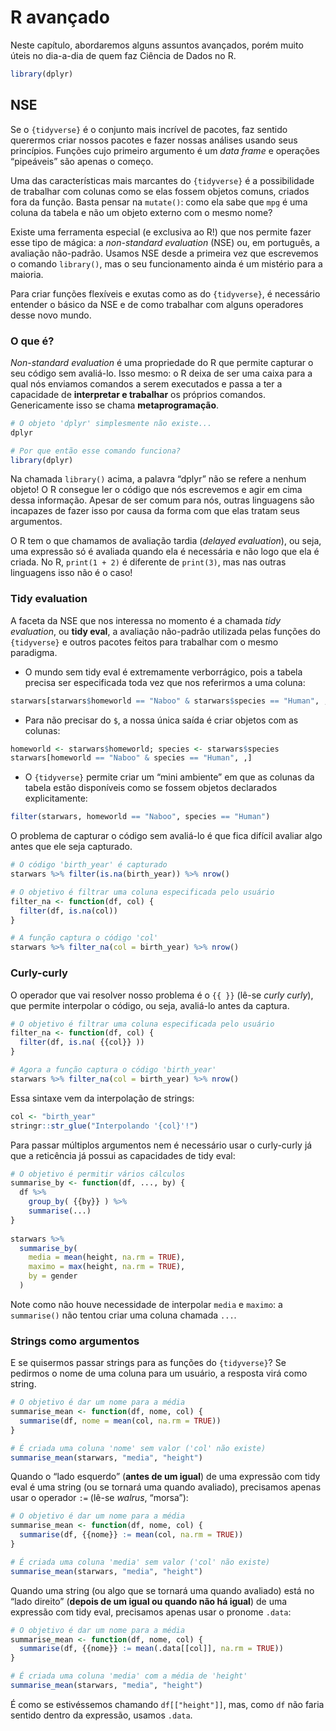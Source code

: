 # R avançado {#ravancado}

Neste capítulo, abordaremos alguns assuntos avançados, porém muito úteis no dia-a-dia de quem faz Ciência de Dados no R. 

```r
library(dplyr)
```


## NSE

Se o `{tidyverse}` é o conjunto mais incrível de pacotes, faz sentido querermos criar nossos pacotes e fazer nossas análises usando seus princípios. Funções cujo primeiro argumento é um _data frame_ e operações "pipeáveis" são apenas o começo.

Uma das características mais marcantes do `{tidyverse}` é a possibilidade de trabalhar com colunas como se elas fossem objetos comuns, criados fora da função. Basta pensar na `mutate()`: como ela sabe que `mpg` é uma coluna da tabela e não um objeto externo com o mesmo nome?

Existe uma ferramenta especial (e exclusiva ao R!) que nos permite fazer esse tipo de mágica: a _non-standard evaluation_ (NSE) ou, em português, a avaliação não-padrão. Usamos NSE desde a primeira vez que escrevemos o comando `library()`, mas o seu funcionamento ainda é um mistério para a maioria.

Para criar funções flexíveis e exutas como as do `{tidyverse}`, é necessário entender o básico da NSE e de como trabalhar com alguns operadores desse novo mundo.

### O que é?

_Non-standard evaluation_ é uma propriedade do R que permite capturar o seu código sem avaliá-lo. Isso mesmo: o R deixa de ser uma caixa para a qual nós enviamos comandos a serem executados e passa a ter a capacidade de **interpretar e trabalhar** os próprios comandos. Genericamente isso se chama **metaprogramação**.

```r
# O objeto 'dplyr' simplesmente não existe...
dplyr

# Por que então esse comando funciona?
library(dplyr)
```

Na chamada `library()` acima, a palavra "dplyr" não se refere a nenhum objeto! O R consegue ler o código que nós escrevemos e agir em cima dessa informação. Apesar de ser comum para nós, outras linguagens são incapazes de fazer isso por causa da forma com que elas tratam seus argumentos.

O R tem o que chamamos de avaliação tardia (_delayed evaluation_), ou seja, uma expressão só é avaliada quando ela é necessária e não logo que ela é criada. No R, `print(1 + 2)` é diferente de `print(3)`, mas nas outras linguagens isso não é o caso!

### Tidy evaluation

A faceta da NSE que nos interessa no momento é a chamada _tidy evaluation_, ou **tidy eval**, a avaliação não-padrão utilizada pelas funções do `{tidyverse}` e outros pacotes feitos para trabalhar com o mesmo paradigma.

- O mundo sem tidy eval é extremamente verborrágico, pois a tabela precisa ser especificada toda vez que nos referirmos a uma coluna:

```r
starwars[starwars$homeworld == "Naboo" & starwars$species == "Human", ,]
```

- Para não precisar do `$`, a nossa única saída é criar objetos com as colunas:

```r
homeworld <- starwars$homeworld; species <- starwars$species
starwars[homeworld == "Naboo" & species == "Human", ,]
```

- O `{tidyverse}` permite criar um "mini ambiente" em que as colunas da tabela estão disponíveis como se fossem objetos declarados explicitamente:

```r
filter(starwars, homeworld == "Naboo", species == "Human")
```

O problema de capturar o código sem avaliá-lo é que fica difícil avaliar algo antes que ele seja capturado.

```r
# O código 'birth_year' é capturado
starwars %>% filter(is.na(birth_year)) %>% nrow()

# O objetivo é filtrar uma coluna especificada pelo usuário
filter_na <- function(df, col) {
  filter(df, is.na(col))
}

# A função captura o código 'col'
starwars %>% filter_na(col = birth_year) %>% nrow()
```

### Curly-curly

O operador que vai resolver nosso problema é o `{{ }}` (lê-se _curly curly_), que permite interpolar o código, ou seja, avaliá-lo antes da captura.

```r
# O objetivo é filtrar uma coluna especificada pelo usuário
filter_na <- function(df, col) {
  filter(df, is.na( {{col}} ))
}

# Agora a função captura o código 'birth_year'
starwars %>% filter_na(col = birth_year) %>% nrow()
```

Essa sintaxe vem da interpolação de strings:

```r
col <- "birth_year"
stringr::str_glue("Interpolando '{col}'!")
```


Para passar múltiplos argumentos nem é necessário usar o curly-curly já que a reticência já possui as capacidades de tidy eval:

```r
# O objetivo é permitir vários cálculos
summarise_by <- function(df, ..., by) {
  df %>%
    group_by( {{by}} ) %>%
    summarise(...)
}
  
starwars %>%
  summarise_by(
    media = mean(height, na.rm = TRUE),
    maximo = max(height, na.rm = TRUE),
    by = gender
  )
```


Note como não houve necessidade de interpolar `media` e `maximo`: a
`summarise()` não tentou criar uma coluna chamada `...`.

### Strings como argumentos

E se quisermos passar strings para as funções do `{tidyverse}`? Se pedirmos o nome de uma coluna para um usuário, a resposta virá como string.

```r
# O objetivo é dar um nome para a média
summarise_mean <- function(df, nome, col) {
  summarise(df, nome = mean(col, na.rm = TRUE))
}

# É criada uma coluna 'nome' sem valor ('col' não existe)
summarise_mean(starwars, "media", "height")
```

Quando o "lado esquerdo" (**antes de um igual**) de uma expressão com tidy eval é uma string (ou se tornará uma quando avaliado), precisamos apenas usar o operador `:=` (lê-se _walrus_, "morsa"):

```r
# O objetivo é dar um nome para a média
summarise_mean <- function(df, nome, col) {
  summarise(df, {{nome}} := mean(col, na.rm = TRUE))
}

# É criada uma coluna 'media' sem valor ('col' não existe)
summarise_mean(starwars, "media", "height")
```

Quando uma string (ou algo que se tornará uma quando avaliado) está no "lado direito" (**depois de um igual ou quando não há igual**) de uma expressão com tidy eval, precisamos apenas usar o pronome `.data`:

```r
# O objetivo é dar um nome para a média
summarise_mean <- function(df, nome, col) {
  summarise(df, {{nome}} := mean(.data[[col]], na.rm = TRUE))
}

# É criada uma coluna 'media' com a média de 'height'
summarise_mean(starwars, "media", "height")
```

É como se estivéssemos chamando `df[["height"]]`, mas, como `df` não faria sentido dentro da expressão, usamos `.data`.
